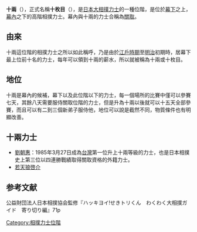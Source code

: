 {{unreferenced|time=2016-12-11T12:15:01+00:00}}
'''十兩'''（{{jpn|j=十両|hg=じゅうりょう|rm=Jūryō|f=y}}），正式名稱'''十枚目'''（{{jpn|j=十枚目|hg=じゅうまいめ|rm=Jūmaime|link=no|f=y}}），是[[日本|日本]][[大相撲|大相撲]][[相撲力士|力士]]的一種位階，是位於[[幕下|幕下]]之上，[[幕內|幕內]]之下的高階相撲力士。幕內與十兩的力士合稱為[[關取|關取]]。

==由來==
十兩這位階的相撲力士之所以如此稱呼，乃是由於[[江戶時期|江戶時期]]至[[明治|明治]]初期時，居幕下最上位前十名的力士，每年可以領到十兩的薪水，所以就被稱為十兩或十枚目。

==地位==
十兩是幕內的候補，幕下以及此位階以下的力士，每一個場所的比賽中僅可以參賽七天，其餘八天需要服侍關取位階的力士，但是升為十兩以後就可以十五天全部參賽，而且可以有二到三個新弟子服侍他，地位可以說是截然不同，物質條件也有明顯改善。

==十兩力士==
*[[劉朝惠|劉朝惠]]：1985年3月27日成為[[台灣|台灣]]第一位升上十兩等級的力士，也是日本相撲史上第三位以四連勝戰績取得關取資格的外籍力士。
*[[若天狼啓介|若天狼啓介]]
== 参考文献　==
公益財団法人日本相撲協会監修『ハッキヨイ!せきトリくん　わくわく大相撲ガイド　寄り切り編』71p

{{相撲}}

[[Category:相撲力士位階|Category:相撲力士位階]]